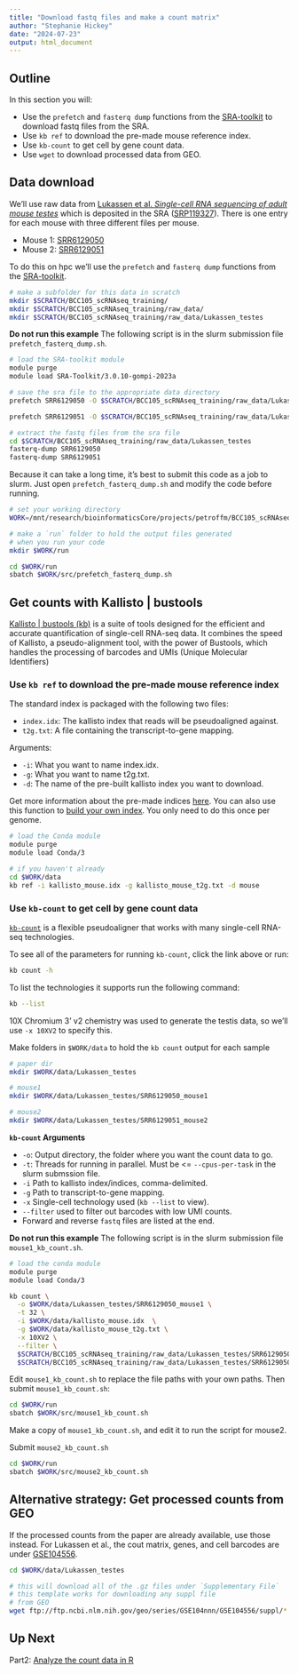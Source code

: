```yaml
---
title: "Download fastq files and make a count matrix"
author: "Stephanie Hickey"
date: "2024-07-23"
output: html_document
---
```


## Outline

In this section you will:    

  * Use the `prefetch` and `fasterq dump` functions from the  [SRA-toolkit](https://github.com/ncbi/sra-tools/wiki/08.-prefetch-and-fasterq-dump) to download fastq files from the SRA.   
  * Use `kb ref` to download the pre-made mouse reference index.    
  * Use `kb-count` to get cell by gene count data.    
  * Use `wget` to download processed data from GEO.   

## Data download

We'll use raw data from [Lukassen et al. *Single-cell RNA sequencing of adult mouse testes*](https://www.nature.com/articles/sdata2018192#Sec11) which is deposited in the SRA ([SRP119327](https://www.ncbi.nlm.nih.gov/sra/SRP119327)). There is one entry for each mouse with three different files per mouse.    

  * Mouse 1: [SRR6129050](https://trace.ncbi.nlm.nih.gov/Traces/?view=run_browser&acc=SRR6129050&display=metadata)   
  * Mouse 2: [SRR6129051](https://trace.ncbi.nlm.nih.gov/Traces/?view=run_browser&acc=SRR6129051&display=metadata)

To do this on hpc we'll use the `prefetch` and `fasterq dump` functions from the  [SRA-toolkit](https://github.com/ncbi/sra-tools/wiki/08.-prefetch-and-fasterq-dump).
```bash
# make a subfolder for this data in scratch
mkdir $SCRATCH/BCC105_scRNAseq_training/
mkdir $SCRATCH/BCC105_scRNAseq_training/raw_data/
mkdir $SCRATCH/BCC105_scRNAseq_training/raw_data/Lukassen_testes
```

**Do not run this example** The following script is in the slurm submission file `prefetch_fasterq_dump.sh`. 
```bash
# load the SRA-toolkit module
module purge
module load SRA-Toolkit/3.0.10-gompi-2023a

# save the sra file to the appropriate data directory
prefetch SRR6129050 -O $SCRATCH/BCC105_scRNAseq_training/raw_data/Lukassen_testes

prefetch SRR6129051 -O $SCRATCH/BCC105_scRNAseq_training/raw_data/Lukassen_testes

# extract the fastq files from the sra file
cd $SCRATCH/BCC105_scRNAseq_training/raw_data/Lukassen_testes
fasterq-dump SRR6129050
fasterq-dump SRR6129051
```

Because it can take a long time, it's best to submit this code as a job to slurm. Just open `prefetch_fasterq_dump.sh` and modify the code before running.
```bash
# set your working directory
WORK=/mnt/research/bioinformaticsCore/projects/petroffm/BCC105_scRNAseq_training

# make a `run` folder to hold the output files generated
# when you run your code
mkdir $WORK/run

cd $WORK/run
sbatch $WORK/src/prefetch_fasterq_dump.sh
```

## Get counts with Kallisto | bustools

[Kallisto | bustools (kb)](https://www.kallistobus.tools) is a suite of tools designed for the efficient and accurate quantification of single-cell RNA-seq data. It combines the speed of Kallisto, a pseudo-alignment tool, with the power of Bustools, which handles the processing of barcodes and UMIs (Unique Molecular Identifiers)

### Use `kb ref` to download the pre-made mouse reference index

The standard index is packaged with the following two files:

  * `index.idx`: The kallisto index that reads will be pseudoaligned against.   
  * `t2g.txt`: A file containing the transcript-to-gene mapping.    

Arguments:    

  * `-i`: What you want to name index.idx.   
  * `-g`: What you want to name t2g.txt.    
  * `-d`: The name of the pre-built kallisto index you want to download.

Get more information about the pre-made indices [here](https://github.com/pachterlab/kallisto-transcriptome-indices/blob/master/README.md). You can also use this function to [build your own index](https://pachterlab.github.io/kallistobustools/tutorials/kb_custom_index/python/kb_transcriptome_index/). You only need to do this once per genome.

```bash
# load the Conda module
module purge
module load Conda/3

# if you haven't already
cd $WORK/data
kb ref -i kallisto_mouse.idx -g kallisto_mouse_t2g.txt -d mouse 
```

### Use `kb-count` to get cell by gene count data

[`kb-count`](https://pachterlab.github.io/kallistobustools/kb_usage/kb_count/) is a flexible pseudoaligner that works with many single-cell RNA-seq technologies. 

To see all of the parameters for running `kb-count`, click the link above or run:
```bash
kb count -h 
```

To list the technologies it supports run the following command:
```bash
kb --list
```

10X Chromium 3' v2 chemistry was used to generate the testis data, so we'll use `-x 10XV2` to specify this.

Make folders in `$WORK/data` to hold the `kb count` output for each sample
```bash
# paper dir
mkdir $WORK/data/Lukassen_testes

# mouse1
mkdir $WORK/data/Lukassen_testes/SRR6129050_mouse1

# mouse2
mkdir $WORK/data/Lukassen_testes/SRR6129051_mouse2
```

**`kb-count` Arguments**

  * `-o`: Output directory, the folder where you want the count data to go.    
  * `-t`: Threads for running in parallel. Must be <= `--cpus-per-task` in the slurm submssion file.    
  * `-i` Path to kallisto index/indices, comma-delimited.
  * `-g` Path to transcript-to-gene mapping.
  * `-x` Single-cell technology used (`kb --list` to view).
  * `--filter` used to filter out barcodes with low UMI counts.
  * Forward and reverse `fastq` files are listed at the end.

**Do not run this example** The following script is in the slurm submission file `mouse1_kb_count.sh`. 
```bash
# load the conda module 
module purge
module load Conda/3

kb count \
  -o $WORK/data/Lukassen_testes/SRR6129050_mouse1 \
  -t 32 \
  -i $WORK/data/kallisto_mouse.idx  \
  -g $WORK/data/kallisto_mouse_t2g.txt \
  -x 10XV2 \
  --filter \
  $SCRATCH/BCC105_scRNAseq_training/raw_data/Lukassen_testes/SRR6129050_1.fastq \
  $SCRATCH/BCC105_scRNAseq_training/raw_data/Lukassen_testes/SRR6129050_2.fastq 
```

Edit `mouse1_kb_count.sh` to replace the file paths with your own paths. Then submit `mouse1_kb_count.sh`:
```bash
cd $WORK/run
sbatch $WORK/src/mouse1_kb_count.sh
```

Make a copy of `mouse1_kb_count.sh`, and edit it to run the script for mouse2. 

Submit `mouse2_kb_count.sh`
```bash
cd $WORK/run
sbatch $WORK/src/mouse2_kb_count.sh
```

## Alternative strategy: Get processed counts from GEO

If the processed counts from the paper are already available, use those instead. For Lukassen et al., the cout matrix, genes, and cell barcodes are under [GSE104556](https://www.ncbi.nlm.nih.gov/geo/query/acc.cgi?acc=GSE104556).

```bash
cd $WORK/data/Lukassen_testes

# this will download all of the .gz files under `Supplementary File`
# this template works for downloading any suppl file 
# from GEO
wget ftp://ftp.ncbi.nlm.nih.gov/geo/series/GSE104nnn/GSE104556/suppl/*.gz
```

## Up Next

Part2: [Analyze the count data in R](https://html-preview.github.io/?url=https://github.com/MSUBioinformaticsCore/scRNAseq_training/blob/main/html/bioconductor_scRNAseq_analysis.html)
